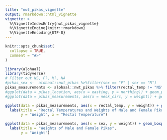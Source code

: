 ```yaml
---
title: "nwt_pikas_vignette"
output: rmarkdown::html_vignette
vignette: >
  %\VignetteIndexEntry{nwt_pikas_vignette}
  %\VignetteEngine{knitr::rmarkdown}
  %\VignetteEncoding{UTF-8}
---
```


```r
knitr::opts_chunk$set(
  collapse = TRUE,
  comment = "#>"
)
```

```r
library(alohaal)
library(tidyverse)
# Filter out NS, F?, M?, NA
#pikas_sex <-  alohaal::nwt_pikas %>%filter(sex == "F" | sex == "M")
pikas_measurements <- alohaal::nwt_pikas %>% filter(rectal_temp != "NS" & weight != "NS" & (sex == "F" | sex == "M"))
#ggplot(data = pikas_location, aes(x = easting, y = northing)) + geom_point(aes(color = sex))
#ggplot(data = pikas_measurements, aes(x = neck_circ, y = weight)) + geom_point(aes(color = sex))

ggplot(data = pikas_measurements, aes(x = rectal_temp, y = weight)) + geom_point(aes(color = sex, shape = sex), alpha = 0.8)+theme_minimal()+
  labs(title = "Rectal Temperatures and Weights of Male and Female Pikas",
       y = "Weight", x = "Rectal Temperature")

ggplot(data = pikas_measurements, aes(x = sex, y = weight)) + geom_boxplot(aes(color = sex, shape = sex), alpha = 0.8, width = 0.5)+theme_minimal()+
  labs(title = "Weights of Male and Female Pikas",
       y = "Weight")

```

